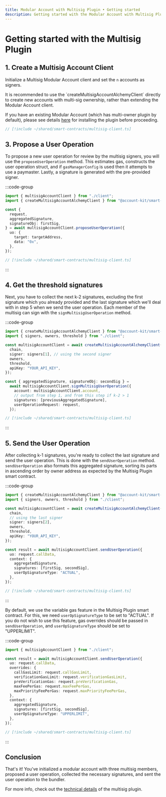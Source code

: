 ```yaml
---
title: Modular Account with Multisig Plugin • Getting started
description: Getting started with the Modular Account with Multisig Plugin in Account Kit
---
```


# Getting started with the Multisig Plugin

## 1. Create a Multisig Account Client

Initialize a Multisig Modular Account client and set the `n` accounts as signers.

<Warning>
It is recommended to use the `createMultisigAccountAlchemyClient` directly to create new accounts with multi-sig ownership, rather than extending the Modular Account client.

If you have an existing Modular Account (which has multi-owner plugin by default), please see details [here](#TODO/smart-contracts/extending-smart-accounts/install-plugins#extend-modular-account-with-multisig) for installing the plugin before proceeding.

</Warning>

```ts twoslash
// [!include ~/shared/smart-contracts/multisig-client.ts]
```

## 3. Propose a User Operation

To propose a new user operation for review by the multisig signers, you will use the `proposeUserOperation` method. This estimates gas, constructs the user operation struct, and if `gasManagerConfig` is used then it attempts to use a paymaster. Lastly, a signature is generated with the pre-provided signer.

:::code-group

```ts twoslash [example.ts]
import { multisigAccountClient } from "./client";
import { createMultisigAccountAlchemyClient } from "@account-kit/smart-contracts";

const {
  request,
  aggregatedSignature,
  signatureObj: firstSig,
} = await multisigAccountClient.proposeUserOperation({
  uo: {
    target: targetAddress,
    data: "0x",
  },
});
```

```ts twoslash [client.ts] filename="client.ts"
// [!include ~/shared/smart-contracts/multisig-client.ts]
```

:::

## 4. Get the threshold signatures

Next, you have to collect the next k-2 signatures, excluding the first signature which you already provided and the last signature which we'll deal with in step 5 when we send the user operation. Each member of the multisig can sign with the `signMultisigUserOperation` method.

:::code-group

```ts twoslash [example.ts]
import { createMultisigAccountAlchemyClient } from "@account-kit/smart-contracts";
import { signers, owners, threshold } from "./client";

const multisigAccountClient = await createMultisigAccountAlchemyClient({
  chain,
  signer: signers[1], // using the second signer
  owners,
  threshold,
  apiKey: "YOUR_API_KEY",
});

const { aggregatedSignature, signatureObj: secondSig } =
  await multisigAccountClient.signMultisigUserOperation({
    account: multisigAccountClient.account,
    // output from step 1, and from this step if k-2 > 1
    signatures: [previousAggregatedSignature],
    userOperationRequest: request,
  });
```

```ts twoslash [client.ts] filename="client.ts"
// [!include ~/shared/smart-contracts/multisig-client.ts]
```

:::

## 5. Send the User Operation

After collecting k-1 signatures, you're ready to collect the last signature and send the user operation. This is done with the `sendUserOperation` method. `sendUserOperation` also formats this aggregated signature, sorting its parts in ascending order by owner address as expected by the Multisig Plugin smart contract.

:::code-group

```ts twoslash [example.ts]
import { createMultisigAccountAlchemyClient } from "@account-kit/smart-contracts";
import { signers, owners, threshold } from "./client";

const multisigAccountClient = await createMultisigAccountAlchemyClient({
  chain,
  // using the last signer
  signer: signers[2],
  owners,
  threshold,
  apiKey: "YOUR_API_KEY",
});

const result = await multisigAccountClient.sendUserOperation({
  uo: request.callData,
  context: {
    aggregatedSignature,
    signatures: [firstSig, secondSig],
    userOpSignatureType: "ACTUAL",
  },
});
```

```ts twoslash [client.ts] filename="client.ts"
// [!include ~/shared/smart-contracts/multisig-client.ts]
```

:::

By default, we use the variable gas feature in the Multisig Plugin smart contract. For this, we need `userOpSignatureType` to be set to "ACTUAL". If you do not wish to use this feature, gas overrides should be passed in `sendUserOperation`, and `userOpSignatureType` should be set to "UPPERLIMIT".

:::code-group

```ts twoslash [example.ts]
import { multisigAccountClient } from "./client";

const result = await multisigAccountClient.sendUserOperation({
  uo: request.callData,
  overrides: {
    callGasLimit: request.callGasLimit,
    verificationGasLimit: request.verificationGasLimit,
    preVerificationGas: request.preVerificationGas,
    maxFeePerGas: request.maxFeePerGas,
    maxPriorityFeePerGas: request.maxPriorityFeePerGas,
  },
  context: {
    aggregatedSignature,
    signatures: [firstSig, secondSig],
    userOpSignatureType: "UPPERLIMIT",
  },
});
```

```ts twoslash [client.ts] filename="client.ts"
// [!include ~/shared/smart-contracts/multisig-client.ts]
```

:::

## Conclusion

That's it! You've initialized a modular account with three multisig members, proposed a user operation, collected the necessary signatures, and sent the user operation to the bundler.

For more info, check out the [technical details](/smart-contracts/other-accounts/modular-account/multisig-plugin/details) of the multisig plugin.
